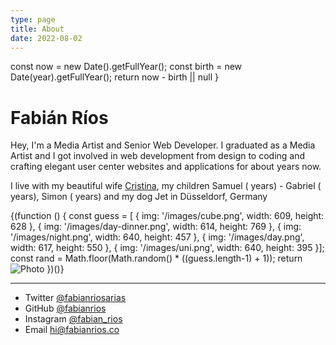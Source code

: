 ```yaml
---
type: page
title: About
date: 2022-08-02
---
```



  const now = new Date().getFullYear();
  const birth = new Date(year).getFullYear();
  return now - birth || null
}


# Fabián Ríos

Hey, I'm a Media Artist and Senior Web Developer. I graduated as a Media Artist and I got involved in web development from design to coding and crafting elegant user center websites and applications for about <KidsYears year="'01-01-2013'" /> years now.

I live with my beautiful wife [Cristina](https://www.instagram.com/crisescobarderios/), my children Samuel (<KidsYears year="'11-17-2013'" /> years) - Gabriel (<KidsYears year="'06-09-2015'" /> years), Simon (<KidsYears year="'10-17-2019'" />  years) and my dog Jet in Düsseldorf, Germany


{(function () {
  const guess = [
    {
      img: '/images/cube.png',
      width: 609,
      height: 628
    },
    {
      img: '/images/day-dinner.png',
      width: 614,
      height: 769
    },
    {
      img: '/images/night.png',
      width: 640,
      height: 457
    },
    {
      img: '/images/day.png',
      width: 617,
      height: 550
    },
    {
      img: '/images/uni.png',
      width: 640,
      height: 395
    }];
  const rand = Math.floor(Math.random() * ((guess.length-1) + 1));
  return <Image
  src={guess[rand].img}
  alt="Photo"
  width={guess[rand].width}
  height={guess[rand].height}
  priority
  className="center-image"
  />
})()}

---

- Twitter [@fabianriosarias](https://twitter.com/fabianriosarias)
- GitHub [@fabianrios](https://github.com/fabianrios)
- Instagram [@fabian_rios](https://instagram.com/fabian_rios)
- Email hi@fabianrios.co
